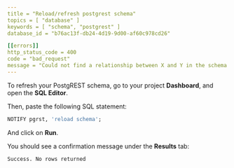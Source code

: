 ```yaml
---
title = "Reload/refresh postgrest schema"
topics = [ "database" ]
keywords = [ "schema", "postgrest" ]
database_id = "b76ac13f-db24-4d19-9d00-af60c978cd26"

[[errors]]
http_status_code = 400
code = "bad_request"
message = "Could not find a relationship between X and Y in the schema cache"
---
```


To refresh your PostgREST schema, go to your project **Dashboard**, and open the **SQL Editor**.

Then, paste the following SQL statement:

```sql
NOTIFY pgrst, 'reload schema';
```

And click on **Run**.

You should see a confirmation message under the **Results** tab:

```
Success. No rows returned
```
